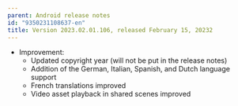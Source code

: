 ```yaml
---
parent: Android release notes
id: "9350231108637-en"
title: Version 2023.02.01.106, released February 15, 20232
---
```

*   Improvement:
    *   Updated copyright year (will not be put in the release notes)
    *   Addition of the German, Italian, Spanish, and Dutch language support
    *   French translations improved
    *   Video asset playback in shared scenes improved


